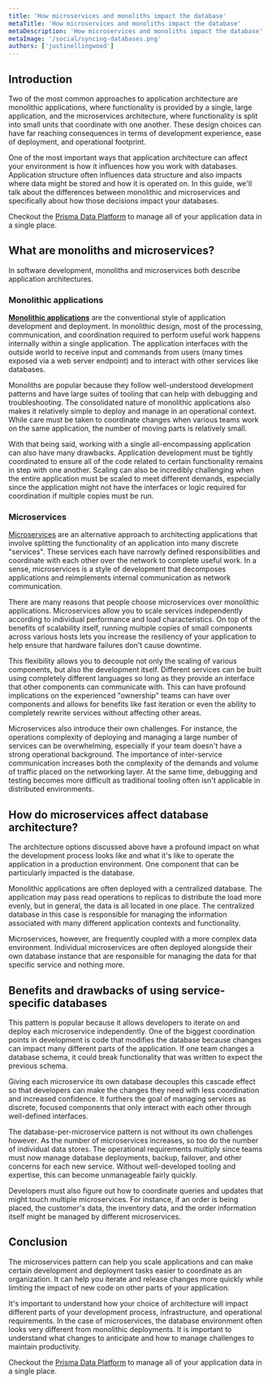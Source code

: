 ```yaml
---
title: 'How microservices and monoliths impact the database'
metaTitle: 'How microservices and monoliths impact the database'
metaDescription: 'How microservices and monoliths impact the database'
metaImage: '/social/syncing-databases.png'
authors: ['justinellingwood']
---
```


## Introduction

Two of the most common approaches to application architecture are monolithic applications, where functionality is provided by a single, large application, and the microservices architecture, where functionality is split into small units that coordinate with one another.  These design choices can have far reaching consequences in terms of development experience, ease of deployment, and operational footprint.

One of the most important ways that application architecture can affect your environment is how it influences how you work with databases.  Application structure often influences data structure and also impacts where data might be stored and how it is operated on.  In this guide, we'll talk about the differences between monolithic and microservices and specifically about how those decisions impact your databases.

<PrismaOutlinks>

Checkout the [Prisma Data Platform](https://www.prisma.io/dataplatform) to manage all of your application data in a single place.

</PrismaOutlinks>

## What are monoliths and microservices?

In software development, monoliths and microservices both describe application architectures.

### Monolithic applications

[**Monolithic applications**](/intro/database-glossary#monolithic-architecture) are the conventional style of application development and deployment.  In monolithic design, most of the processing, communication, and coordination required to perform useful work happens internally within a single application.  The application interfaces with the outside world to receive input and commands from users (many times exposed via a web server endpoint) and to interact with other services like databases.

Monoliths are popular because they follow well-understood development patterns and have large suites of tooling that can help with debugging and troubleshooting.  The consolidated nature of monolithic applications also makes it relatively simple to deploy and manage in an operational context.  While care must be taken to coordinate changes when various teams work on the same application, the number of moving parts is relatively small.

With that being said, working with a single all-encompassing application can also have many drawbacks.  Application development must be tightly coordinated to ensure all of the code related to certain functionality remains in step with one another.  Scaling can also be incredibly challenging when the entire application must be scaled to meet different demands, especially since the application might not have the interfaces or logic required for coordination if multiple copies must be run.

### Microservices

[Microservices](/intro/database-glossary#microservice-architecture) are an alternative approach to architecting applications that involve splitting the functionality of an application into many discrete "services".  These services each have narrowly defined responsibilities and coordinate with each other over the network to complete useful work.  In a sense, microservices is a style of development that decomposes applications and reimplements internal communication as network communication.

There are many reasons that people choose microservices over monolithic applications.  Microservices allow you to scale services independently according to individual performance and load characteristics.  On top of the benefits of scalability itself, running multiple copies of small components across various hosts lets you increase the resiliency of your application to help ensure that hardware failures don't cause downtime.

This flexibility allows you to decouple not only the scaling of various components, but also the development itself.  Different services can be built using completely different languages so long as they provide an interface that other components can communicate with.  This can have profound implications on the experienced "ownership" teams can have over components and allows for benefits like fast iteration or even the ability to completely rewrite services without affecting other areas.

Microservices also introduce their own challenges.  For instance, the operations complexity of deploying and managing a large number of services can be overwhelming, especially if your team doesn't have a strong operational background.  The importance of inter-service communication increases both the complexity of the demands and volume of traffic placed on the networking layer.  At the same time, debugging and testing becomes more difficult as traditional tooling often isn't applicable in distributed environments.

## How do microservices affect database architecture?

The architecture options discussed above have a profound impact on what the development process looks like and what it's like to operate the application in a production environment.  One component that can be particularly impacted is the database.

Monolithic applications are often deployed with a centralized database.  The application may pass read operations to replicas to distribute the load more evenly, but in general, the data is all located in one place.  The centralized database in this case is responsible for managing the information associated with many different application contexts and functionality.

Microservices, however, are frequently coupled with a more complex data environment.  Individual microservices are often deployed alongside their own database instance that are responsible for managing the data for that specific service and nothing more.

## Benefits and drawbacks of using service-specific databases

This pattern is popular because it allows developers to iterate on and deploy each microservice independently.  One of the biggest coordination points in development is code that modifies the database because changes can impact many different parts of the application.  If one team changes a database schema, it could break functionality that was written to expect the previous schema.

Giving each microservice its own database decouples this cascade effect so that developers can make the changes they need with less coordination and increased confidence.  It furthers the goal of managing services as discrete, focused components that only interact with each other through well-defined interfaces.

The database-per-microservice pattern is not without its own challenges however.  As the number of microservices increases, so too do the number of individual data stores.  The operational requirements multiply since teams must now manage database deployments, backup, failover, and other concerns for each new service.  Without well-developed tooling and expertise, this can become unmanageable fairly quickly.

Developers must also figure out how to coordinate queries and updates that might touch multiple microservices.  For instance, if an order is being placed, the customer's data, the inventory data, and the order information itself might be managed by different microservices.

## Conclusion

The microservices pattern can help you scale applications and can make certain development and deployment tasks easier to coordinate as an organization.  It can help you iterate and release changes more quickly while limiting the impact of new code on other parts of your application.

It's important to understand how your choice of architecture will impact different parts of your development process, infrastructure, and operational requirements.  In the case of microservices, the database environment often looks very different from monolithic deployments.  It is important to understand what changes to anticipate and how to manage challenges to maintain productivity.

<PrismaOutlinks>

Checkout the [Prisma Data Platform](https://www.prisma.io/dataplatform) to manage all of your application data in a single place.

</PrismaOutlinks>
